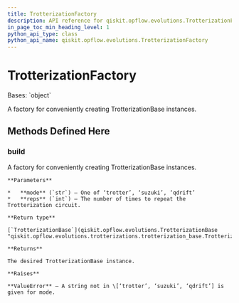 ```yaml
---
title: TrotterizationFactory
description: API reference for qiskit.opflow.evolutions.TrotterizationFactory
in_page_toc_min_heading_level: 1
python_api_type: class
python_api_name: qiskit.opflow.evolutions.TrotterizationFactory
---
```


# TrotterizationFactory

<Class id="qiskit.opflow.evolutions.TrotterizationFactory" isDedicatedPage={true} github="https://github.com/qiskit/qiskit/tree/stable/0.23/qiskit/opflow/evolutions/trotterizations/trotterization_factory.py" signature="TrotterizationFactory" modifiers="class">
  Bases: `object`

  A factory for conveniently creating TrotterizationBase instances.

  ## Methods Defined Here

  <span id="qiskit-opflow-evolutions-trotterizationfactory-build" />

  ### build

  <Function id="qiskit.opflow.evolutions.TrotterizationFactory.build" signature="TrotterizationFactory.build(mode='trotter', reps=1)" modifiers="static">
    A factory for conveniently creating TrotterizationBase instances.

    **Parameters**

    *   **mode** (`str`) – One of ‘trotter’, ‘suzuki’, ‘qdrift’
    *   **reps** (`int`) – The number of times to repeat the Trotterization circuit.

    **Return type**

    [`TrotterizationBase`](qiskit.opflow.evolutions.TrotterizationBase "qiskit.opflow.evolutions.trotterizations.trotterization_base.TrotterizationBase")

    **Returns**

    The desired TrotterizationBase instance.

    **Raises**

    **ValueError** – A string not in \[‘trotter’, ‘suzuki’, ‘qdrift’] is given for mode.
  </Function>
</Class>

